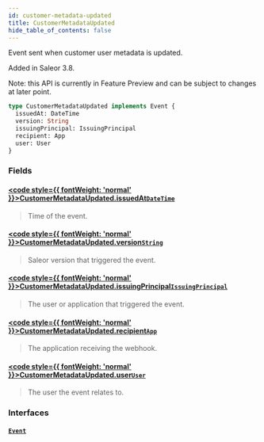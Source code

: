 ```yaml
---
id: customer-metadata-updated
title: CustomerMetadataUpdated
hide_table_of_contents: false
---
```








Event sent when customer user metadata is updated.

Added in Saleor 3.8.

Note: this API is currently in Feature Preview and can be subject to changes at later point.

```graphql
type CustomerMetadataUpdated implements Event {
  issuedAt: DateTime
  version: String
  issuingPrincipal: IssuingPrincipal
  recipient: App
  user: User
}
```


### Fields

#### [<code style={{ fontWeight: 'normal' }}>CustomerMetadataUpdated.<b>issuedAt</b></code>](#)<Bullet />[`DateTime`](../../../developer/api-reference/scalars/date-time) <Badge class="secondary" text="scalar"/>
> Time of the event.
> 

#### [<code style={{ fontWeight: 'normal' }}>CustomerMetadataUpdated.<b>version</b></code>](#)<Bullet />[`String`](../../../developer/api-reference/scalars/string) <Badge class="secondary" text="scalar"/>
> Saleor version that triggered the event.
> 

#### [<code style={{ fontWeight: 'normal' }}>CustomerMetadataUpdated.<b>issuingPrincipal</b></code>](#)<Bullet />[`IssuingPrincipal`](../../../developer/api-reference/unions/issuing-principal) <Badge class="secondary" text="union"/>
> The user or application that triggered the event.
> 

#### [<code style={{ fontWeight: 'normal' }}>CustomerMetadataUpdated.<b>recipient</b></code>](#)<Bullet />[`App`](../../../developer/api-reference/objects/app) <Badge class="secondary" text="object"/>
> The application receiving the webhook.
> 

#### [<code style={{ fontWeight: 'normal' }}>CustomerMetadataUpdated.<b>user</b></code>](#)<Bullet />[`User`](../../../developer/api-reference/objects/user) <Badge class="secondary" text="object"/>
> The user the event relates to.
> 

### Interfaces

#### [`Event`](../../../developer/api-reference/interfaces/event) <Badge class="secondary" text="interface"/>
> 
> 





